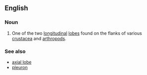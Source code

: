==English==

===Noun===
{{en-noun|head=[[pleural]] [[lobe]]}}

# {{context|anatomy|lang=en}} One of the two [[longitudinal]] [[lobe]]s found on the flanks of various [[crustacea]] and [[arthropod]]s.

===See also===
* [[axial lobe]]
* [[pleuron]]
